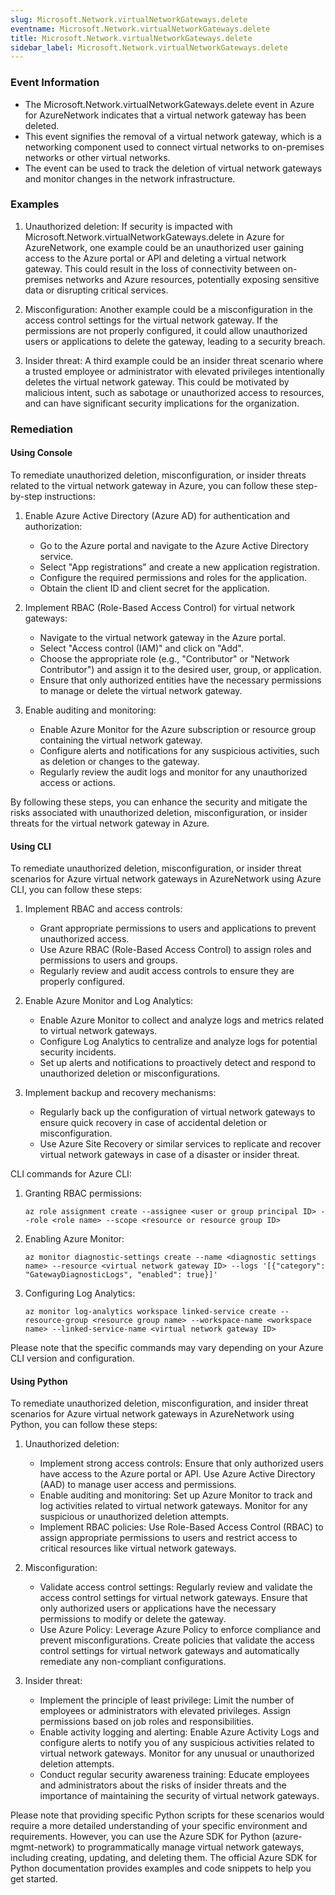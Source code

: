 ```yaml
--- 
slug: Microsoft.Network.virtualNetworkGateways.delete
eventname: Microsoft.Network.virtualNetworkGateways.delete
title: Microsoft.Network.virtualNetworkGateways.delete
sidebar_label: Microsoft.Network.virtualNetworkGateways.delete
---
```

                       
### Event Information

- The Microsoft.Network.virtualNetworkGateways.delete event in Azure for AzureNetwork indicates that a virtual network gateway has been deleted.
- This event signifies the removal of a virtual network gateway, which is a networking component used to connect virtual networks to on-premises networks or other virtual networks.
- The event can be used to track the deletion of virtual network gateways and monitor changes in the network infrastructure.


### Examples

1. Unauthorized deletion: If security is impacted with Microsoft.Network.virtualNetworkGateways.delete in Azure for AzureNetwork, one example could be an unauthorized user gaining access to the Azure portal or API and deleting a virtual network gateway. This could result in the loss of connectivity between on-premises networks and Azure resources, potentially exposing sensitive data or disrupting critical services.

2. Misconfiguration: Another example could be a misconfiguration in the access control settings for the virtual network gateway. If the permissions are not properly configured, it could allow unauthorized users or applications to delete the gateway, leading to a security breach.

3. Insider threat: A third example could be an insider threat scenario where a trusted employee or administrator with elevated privileges intentionally deletes the virtual network gateway. This could be motivated by malicious intent, such as sabotage or unauthorized access to resources, and can have significant security implications for the organization.

### Remediation

#### Using Console

To remediate unauthorized deletion, misconfiguration, or insider threats related to the virtual network gateway in Azure, you can follow these step-by-step instructions:

1. Enable Azure Active Directory (Azure AD) for authentication and authorization:
   - Go to the Azure portal and navigate to the Azure Active Directory service.
   - Select "App registrations" and create a new application registration.
   - Configure the required permissions and roles for the application.
   - Obtain the client ID and client secret for the application.

2. Implement RBAC (Role-Based Access Control) for virtual network gateways:
   - Navigate to the virtual network gateway in the Azure portal.
   - Select "Access control (IAM)" and click on "Add".
   - Choose the appropriate role (e.g., "Contributor" or "Network Contributor") and assign it to the desired user, group, or application.
   - Ensure that only authorized entities have the necessary permissions to manage or delete the virtual network gateway.

3. Enable auditing and monitoring:
   - Enable Azure Monitor for the Azure subscription or resource group containing the virtual network gateway.
   - Configure alerts and notifications for any suspicious activities, such as deletion or changes to the gateway.
   - Regularly review the audit logs and monitor for any unauthorized access or actions.

By following these steps, you can enhance the security and mitigate the risks associated with unauthorized deletion, misconfiguration, or insider threats for the virtual network gateway in Azure.

#### Using CLI

To remediate unauthorized deletion, misconfiguration, or insider threat scenarios for Azure virtual network gateways in AzureNetwork using Azure CLI, you can follow these steps:

1. Implement RBAC and access controls:
   - Grant appropriate permissions to users and applications to prevent unauthorized access.
   - Use Azure RBAC (Role-Based Access Control) to assign roles and permissions to users and groups.
   - Regularly review and audit access controls to ensure they are properly configured.

2. Enable Azure Monitor and Log Analytics:
   - Enable Azure Monitor to collect and analyze logs and metrics related to virtual network gateways.
   - Configure Log Analytics to centralize and analyze logs for potential security incidents.
   - Set up alerts and notifications to proactively detect and respond to unauthorized deletion or misconfigurations.

3. Implement backup and recovery mechanisms:
   - Regularly back up the configuration of virtual network gateways to ensure quick recovery in case of accidental deletion or misconfiguration.
   - Use Azure Site Recovery or similar services to replicate and recover virtual network gateways in case of a disaster or insider threat.

CLI commands for Azure CLI:

1. Granting RBAC permissions:
   ```
   az role assignment create --assignee <user or group principal ID> --role <role name> --scope <resource or resource group ID>
   ```

2. Enabling Azure Monitor:
   ```
   az monitor diagnostic-settings create --name <diagnostic settings name> --resource <virtual network gateway ID> --logs '[{"category": "GatewayDiagnosticLogs", "enabled": true}]'
   ```

3. Configuring Log Analytics:
   ```
   az monitor log-analytics workspace linked-service create --resource-group <resource group name> --workspace-name <workspace name> --linked-service-name <virtual network gateway ID>
   ```

Please note that the specific commands may vary depending on your Azure CLI version and configuration.

#### Using Python

To remediate unauthorized deletion, misconfiguration, and insider threat scenarios for Azure virtual network gateways in AzureNetwork using Python, you can follow these steps:

1. Unauthorized deletion:
   - Implement strong access controls: Ensure that only authorized users have access to the Azure portal or API. Use Azure Active Directory (AAD) to manage user access and permissions.
   - Enable auditing and monitoring: Set up Azure Monitor to track and log activities related to virtual network gateways. Monitor for any suspicious or unauthorized deletion attempts.
   - Implement RBAC policies: Use Role-Based Access Control (RBAC) to assign appropriate permissions to users and restrict access to critical resources like virtual network gateways.

2. Misconfiguration:
   - Validate access control settings: Regularly review and validate the access control settings for virtual network gateways. Ensure that only authorized users or applications have the necessary permissions to modify or delete the gateway.
   - Use Azure Policy: Leverage Azure Policy to enforce compliance and prevent misconfigurations. Create policies that validate the access control settings for virtual network gateways and automatically remediate any non-compliant configurations.

3. Insider threat:
   - Implement the principle of least privilege: Limit the number of employees or administrators with elevated privileges. Assign permissions based on job roles and responsibilities.
   - Enable activity logging and alerting: Enable Azure Activity Logs and configure alerts to notify you of any suspicious activities related to virtual network gateways. Monitor for any unusual or unauthorized deletion attempts.
   - Conduct regular security awareness training: Educate employees and administrators about the risks of insider threats and the importance of maintaining the security of virtual network gateways.

Please note that providing specific Python scripts for these scenarios would require a more detailed understanding of your specific environment and requirements. However, you can use the Azure SDK for Python (azure-mgmt-network) to programmatically manage virtual network gateways, including creating, updating, and deleting them. The official Azure SDK for Python documentation provides examples and code snippets to help you get started.


 